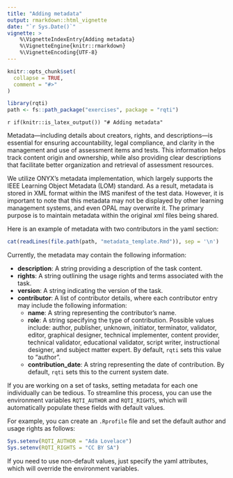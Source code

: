 ```yaml
---
title: "Adding metadata"
output: rmarkdown::html_vignette
date: "`r Sys.Date()`"
vignette: >
    %\VignetteIndexEntry{Adding metadata}
    %\VignetteEngine{knitr::rmarkdown}
    %\VignetteEncoding{UTF-8}
---
```


```r
knitr::opts_chunk$set(
  collapse = TRUE,
  comment = "#>"
)
```

```r
library(rqti)
path <- fs::path_package("exercises", package = "rqti")
```

`r if(knitr::is_latex_output()) "# Adding metadata"`

Metadata---including details about creators, rights, and descriptions---is essential for ensuring accountability, legal compliance, and clarity in the management and use of assessment items and tests. This information helps track content origin and ownership, while also providing clear descriptions that facilitate better organization and retrieval of assessment resources.

We utilize ONYX's metadata implementation, which largely supports the IEEE Learning Object Metadata (LOM) standard. As a result, metadata is stored in XML format within the IMS manifest of the test data. However, it is important to note that this metadata may not be displayed by other learning management systems, and even OPAL may overwrite it. The primary purpose is to maintain metadata within the original xml files being shared.

Here is an example of metadata with two contributors in the yaml section:

```r
cat(readLines(file.path(path, "metadata_template.Rmd")), sep = '\n')
```

Currently, the metadata may contain the following information:

- **description**: A string providing a description of the task content.
- **rights**: A string outlining the usage rights and terms associated with the task.
- **version**: A string indicating the version of the task.
- **contributor**: A list of contributor details, where each contributor entry may include the following information:
  - **name**: A string representing the contributor's name.
  - **role**: A string specifying the type of contribution. Possible values include: author, publisher, unknown, initiator, terminator, validator, editor, graphical designer, technical implementer, content provider, technical validator, educational validator, script writer, instructional designer, and subject matter expert. By default, `rqti` sets this value to "author".
  - **contribution_date**: A string representing the date of contribution. By default, `rqti` sets this to the current system date.
  
If you are working on a set of tasks, setting metadata for each one individually can be tedious. To streamline this process, you can use the environment variables `RQTI_AUTHOR` and `RQTI_RIGHTS`, which will automatically populate these fields with default values.

For example, you can create an `.Rprofile` file and set the default author and usage rights as follows:

```r
Sys.setenv(RQTI_AUTHOR = "Ada Lovelace")
Sys.setenv(RQTI_RIGHTS = "CC BY SA")
```

If you need to use non-default values, just specify the yaml attributes, which will override the environment variables.
